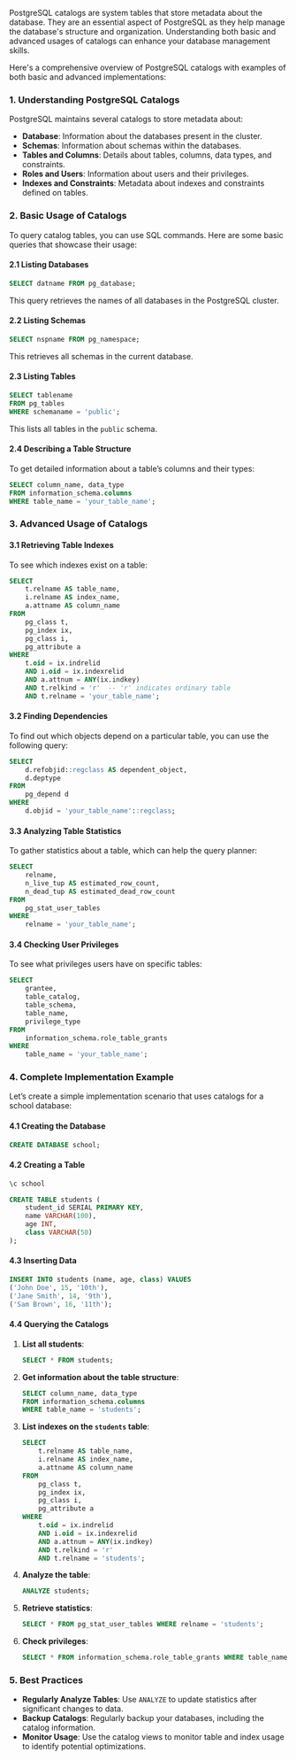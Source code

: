 PostgreSQL catalogs are system tables that store metadata about the database. They are an essential aspect of PostgreSQL as they help manage the database's structure and organization. Understanding both basic and advanced usages of catalogs can enhance your database management skills.

Here's a comprehensive overview of PostgreSQL catalogs with examples of both basic and advanced implementations:

### 1. Understanding PostgreSQL Catalogs

PostgreSQL maintains several catalogs to store metadata about:

- **Database**: Information about the databases present in the cluster.
- **Schemas**: Information about schemas within the databases.
- **Tables and Columns**: Details about tables, columns, data types, and constraints.
- **Roles and Users**: Information about users and their privileges.
- **Indexes and Constraints**: Metadata about indexes and constraints defined on tables.

### 2. Basic Usage of Catalogs

To query catalog tables, you can use SQL commands. Here are some basic queries that showcase their usage:

#### 2.1 Listing Databases

```sql
SELECT datname FROM pg_database;
```

This query retrieves the names of all databases in the PostgreSQL cluster.

#### 2.2 Listing Schemas

```sql
SELECT nspname FROM pg_namespace;
```

This retrieves all schemas in the current database.

#### 2.3 Listing Tables

```sql
SELECT tablename
FROM pg_tables
WHERE schemaname = 'public';
```

This lists all tables in the `public` schema.

#### 2.4 Describing a Table Structure

To get detailed information about a table’s columns and their types:

```sql
SELECT column_name, data_type
FROM information_schema.columns
WHERE table_name = 'your_table_name';
```

### 3. Advanced Usage of Catalogs

#### 3.1 Retrieving Table Indexes

To see which indexes exist on a table:

```sql
SELECT
    t.relname AS table_name,
    i.relname AS index_name,
    a.attname AS column_name
FROM
    pg_class t,
    pg_index ix,
    pg_class i,
    pg_attribute a
WHERE
    t.oid = ix.indrelid
    AND i.oid = ix.indexrelid
    AND a.attnum = ANY(ix.indkey)
    AND t.relkind = 'r'  -- 'r' indicates ordinary table
    AND t.relname = 'your_table_name';
```

#### 3.2 Finding Dependencies

To find out which objects depend on a particular table, you can use the following query:

```sql
SELECT
    d.refobjid::regclass AS dependent_object,
    d.deptype
FROM
    pg_depend d
WHERE
    d.objid = 'your_table_name'::regclass;
```

#### 3.3 Analyzing Table Statistics

To gather statistics about a table, which can help the query planner:

```sql
SELECT
    relname,
    n_live_tup AS estimated_row_count,
    n_dead_tup AS estimated_dead_row_count
FROM
    pg_stat_user_tables
WHERE
    relname = 'your_table_name';
```

#### 3.4 Checking User Privileges

To see what privileges users have on specific tables:

```sql
SELECT
    grantee,
    table_catalog,
    table_schema,
    table_name,
    privilege_type
FROM
    information_schema.role_table_grants
WHERE
    table_name = 'your_table_name';
```

### 4. Complete Implementation Example

Let’s create a simple implementation scenario that uses catalogs for a school database:

#### 4.1 Creating the Database

```sql
CREATE DATABASE school;
```

#### 4.2 Creating a Table

```sql
\c school

CREATE TABLE students (
    student_id SERIAL PRIMARY KEY,
    name VARCHAR(100),
    age INT,
    class VARCHAR(50)
);
```

#### 4.3 Inserting Data

```sql
INSERT INTO students (name, age, class) VALUES
('John Doe', 15, '10th'),
('Jane Smith', 14, '9th'),
('Sam Brown', 16, '11th');
```

#### 4.4 Querying the Catalogs

1. **List all students**:

   ```sql
   SELECT * FROM students;
   ```

2. **Get information about the table structure**:

   ```sql
   SELECT column_name, data_type
   FROM information_schema.columns
   WHERE table_name = 'students';
   ```

3. **List indexes on the `students` table**:

   ```sql
   SELECT
       t.relname AS table_name,
       i.relname AS index_name,
       a.attname AS column_name
   FROM
       pg_class t,
       pg_index ix,
       pg_class i,
       pg_attribute a
   WHERE
       t.oid = ix.indrelid
       AND i.oid = ix.indexrelid
       AND a.attnum = ANY(ix.indkey)
       AND t.relkind = 'r'
       AND t.relname = 'students';
   ```

4. **Analyze the table**:

   ```sql
   ANALYZE students;
   ```

5. **Retrieve statistics**:

   ```sql
   SELECT * FROM pg_stat_user_tables WHERE relname = 'students';
   ```

6. **Check privileges**:

   ```sql
   SELECT * FROM information_schema.role_table_grants WHERE table_name = 'students';
   ```

### 5. Best Practices

- **Regularly Analyze Tables**: Use `ANALYZE` to update statistics after significant changes to data.
- **Backup Catalogs**: Regularly backup your databases, including the catalog information.
- **Monitor Usage**: Use the catalog views to monitor table and index usage to identify potential optimizations.
